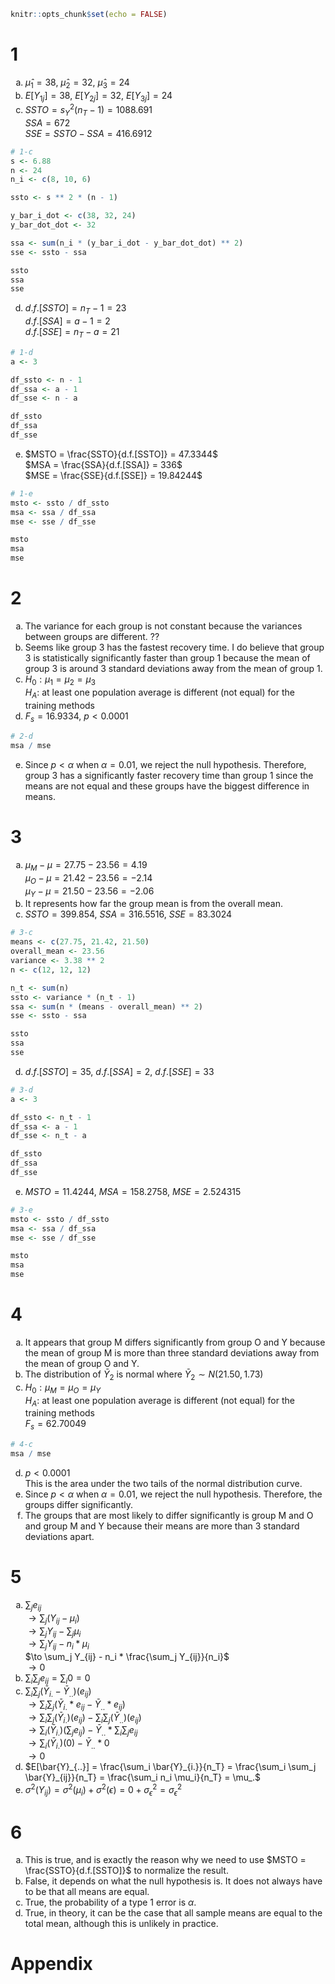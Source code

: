 ```r
knitr::opts_chunk$set(echo = FALSE)
```

# 1
a. $\hat{\mu}_1 = 38$, $\hat{\mu}_2 = 32$, $\hat{\mu}_3 = 24$
b. $E[Y_{1j}] = 38$, $E[Y_{2j}] = 32$, $E[Y_{3j}] = 24$
c. $SSTO = s^2_Y (n_T - 1) = 1088.691$
<br> $SSA = 672$
<br> $SSE = SSTO - SSA = 416.6912$
```r

# 1-c
s <- 6.88
n <- 24
n_i <- c(8, 10, 6)

ssto <- s ** 2 * (n - 1)

y_bar_i_dot <- c(38, 32, 24)
y_bar_dot_dot <- 32

ssa <- sum(n_i * (y_bar_i_dot - y_bar_dot_dot) ** 2)
sse <- ssto - ssa

ssto
ssa
sse
```
d. $d.f.[SSTO] = n_T - 1 = 23$
<br> $d.f.[SSA] = a - 1 = 2$
<br> $d.f.[SSE] = n_T - a = 21$
```r

# 1-d
a <- 3

df_ssto <- n - 1
df_ssa <- a - 1
df_sse <- n - a

df_ssto
df_ssa
df_sse
```
e. $MSTO = \frac{SSTO}{d.f.[SSTO]} = 47.3344$
<br> $MSA = \frac{SSA}{d.f.[SSA]} = 336$
<br> $MSE = \frac{SSE}{d.f.[SSE]} = 19.84244$
```r

# 1-e
msto <- ssto / df_ssto
msa <- ssa / df_ssa
mse <- sse / df_sse

msto
msa
mse
```

# 2
a. The variance for each group is not constant because the variances between groups are different. ??
b. Seems like group 3 has the fastest recovery time. I do believe that group 3 is statistically significantly faster than group 1 because the mean of group 3 is around 3 standard deviations away from the mean of group 1.
c. $H_0: \mu_1 = \mu_2 = \mu_3$
<br> $H_A:$ at least one population average is different (not equal) for the training methods
d. $F_s = 16.9334$, $p < 0.0001$
```r

# 2-d
msa / mse
```
e. Since $p < \alpha$ when $\alpha = 0.01$, we reject the null hypothesis. Therefore, group 3 has a significantly faster recovery time than group 1 since the means are not equal and these groups have the biggest difference in means.

# 3
a. $\mu_M - \mu = 27.75 - 23.56 = 4.19$
<br> $\mu_O - \mu = 21.42 - 23.56 = -2.14$
<br> $\mu_Y - \mu = 21.50 - 23.56 = -2.06$
b. It represents how far the group mean is from the overall mean.
c. $SSTO = 399.854$, $SSA = 316.5516$, $SSE = 83.3024$
```r

# 3-c
means <- c(27.75, 21.42, 21.50)
overall_mean <- 23.56
variance <- 3.38 ** 2
n <- c(12, 12, 12)

n_t <- sum(n)
ssto <- variance * (n_t - 1)
ssa <- sum(n * (means - overall_mean) ** 2)
sse <- ssto - ssa

ssto
ssa
sse
```
d. $d.f.[SSTO] = 35$, $d.f.[SSA] = 2$, $d.f.[SSE] = 33$
```r

# 3-d
a <- 3

df_ssto <- n_t - 1
df_ssa <- a - 1
df_sse <- n_t - a

df_ssto
df_ssa
df_sse
```
e. $MSTO = 11.4244$, $MSA = 158.2758$, $MSE = 2.524315$
```r

# 3-e
msto <- ssto / df_ssto
msa <- ssa / df_ssa
mse <- sse / df_sse

msto
msa
mse
```

# 4
a. It appears that group M differs significantly from group O and Y because the mean of group M is more than three standard deviations away from the mean of group O and Y.
b. The distribution of $\bar{Y}_2$ is normal where $\bar{Y}_2 \sim N(21.50, 1.73)$
c. $H_0: \mu_M = \mu_O = \mu_Y$
<br> $H_A:$ at least one population average is different (not equal) for the training methods
<br> $F_s = 62.70049$
```r

# 4-c
msa / mse
```
d. $p < 0.0001$
<br> This is the area under the two tails of the normal distribution curve.
e. Since $p < \alpha$ when $\alpha = 0.01$, we reject the null hypothesis. Therefore, the groups differ significantly.
f. The groups that are most likely to differ significantly is group M and O and group M and Y because their means are more than 3 standard deviations apart.  

# 5
a. $\sum_j e_{ij}$
<br> $\to \sum_j (Y_{ij} - \mu_i)$
<br> $\to \sum_j Y_{ij} - \sum_j \mu_i$
<br> $\to \sum_j Y_{ij} - n_i * \mu_i$
<br> $\to \sum_j Y_{ij} - n_i * \frac{\sum_j Y_{ij}}{n_i}$
<br> $\to 0$
b. $\sum_i \sum_j e_{ij} = \sum_i 0 = 0$
c. $\sum_i \sum_j (\bar{Y}_{i.} - \bar{Y}_{..})(e_{ij})$
<br> $\to \sum_i \sum_j (\bar{Y}_{i.} * e_{ij} - \bar{Y}_{..} * e_{ij})$
<br> $\to \sum_i \sum_j (\bar{Y}_{i.})(e_{ij}) - \sum_i \sum_j (\bar{Y}_{..})(e_{ij})$
<br> $\to \sum_i (\bar{Y}_{i.})(\sum_j e_{ij}) - \bar{Y}_{..} * \sum_i \sum_j e_{ij}$
<br> $\to \sum_i (\bar{Y}_{i.})(0) - \bar{Y}_{..} * 0$
<br> $\to 0$
d. $E[\bar{Y}_{..}] = \frac{\sum_i \bar{Y}_{i.}}{n_T} = \frac{\sum_i \sum_j \bar{Y}_{ij}}{n_T} = \frac{\sum_i n_i \mu_i}{n_T} = \mu_.$
e. $\sigma^2(Y_{ij}) = \sigma^2(\mu_i) + \sigma^2(\epsilon) = 0 + \sigma^2_\epsilon = \sigma^2_\epsilon$

# 6
a. This is true, and is exactly the reason why we need to use $MSTO = \frac{SSTO}{d.f.[SSTO]}$ to normalize the result.
b. False, it depends on what the null hypothesis is. It does not always have to be that all means are equal.
c. True, the probability of a type 1 error is $\alpha$.
d. True, in theory, it can be the case that all sample means are equal to the total mean, although this is unlikely in practice.

# Appendix
```r
```